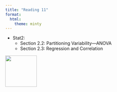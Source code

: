 ```yaml
---
title: "Reading 11"
format: 
  html:
    theme: minty
---
```




- Stat2:
    + Section 2.2: Partitioning Variability—ANOVA
    + Section 2.3: Regression and Correlation

[![](img/favicon.png){width="100" fig-align="right"}](https://bit.ly/sta-112-f22)